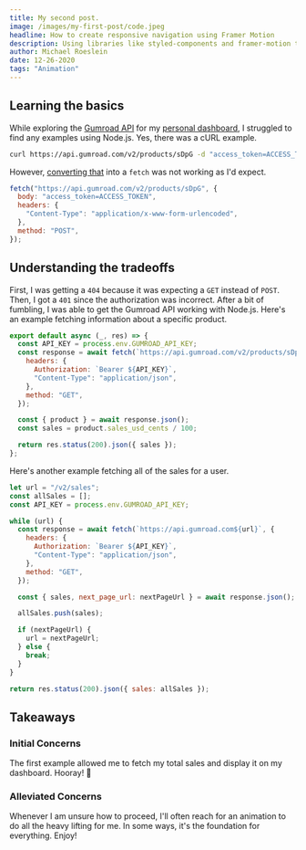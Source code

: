 ```yaml
---
title: My second post.
image: /images/my-first-post/code.jpeg
headline: How to create responsive navigation using Framer Motion
description: Using libraries like styled-components and framer-motion to create a fluid, responsive navigation.
author: Michael Roeslein
date: 12-26-2020
tags: "Animation"
---
```


## Learning the basics

While exploring the [Gumroad API](https://gumroad.com/api) for my [personal dashboard](/dashboard),
I struggled to find any examples using Node.js. Yes, there was a cURL example.

```bash
curl https://api.gumroad.com/v2/products/sDpG -d "access_token=ACCESS_TOKEN" -X GET
```

However, [converting that](https://kigiri.github.io/fetch/) into a `fetch` was not working as I'd expect.

```jsx
fetch("https://api.gumroad.com/v2/products/sDpG", {
  body: "access_token=ACCESS_TOKEN",
  headers: {
    "Content-Type": "application/x-www-form-urlencoded",
  },
  method: "POST",
});
```

## Understanding the tradeoffs

First, I was getting a `404` because it was expecting a `GET` instead of `POST`.
Then, I got a `401` since the authorization was incorrect. After a bit of fumbling,
I was able to get the Gumroad API working with Node.js. Here's an example fetching
information about a specific product.

```js
export default async (_, res) => {
  const API_KEY = process.env.GUMROAD_API_KEY;
  const response = await fetch(`https://api.gumroad.com/v2/products/sDpG`, {
    headers: {
      Authorization: `Bearer ${API_KEY}`,
      "Content-Type": "application/json",
    },
    method: "GET",
  });

  const { product } = await response.json();
  const sales = product.sales_usd_cents / 100;

  return res.status(200).json({ sales });
};
```

Here's another example fetching all of the sales for a user.

```js
let url = "/v2/sales";
const allSales = [];
const API_KEY = process.env.GUMROAD_API_KEY;

while (url) {
  const response = await fetch(`https://api.gumroad.com${url}`, {
    headers: {
      Authorization: `Bearer ${API_KEY}`,
      "Content-Type": "application/json",
    },
    method: "GET",
  });

  const { sales, next_page_url: nextPageUrl } = await response.json();

  allSales.push(sales);

  if (nextPageUrl) {
    url = nextPageUrl;
  } else {
    break;
  }
}

return res.status(200).json({ sales: allSales });
```

## Takeaways

### Initial Concerns

The first example allowed me to fetch my total sales and display it on my dashboard. Hooray! 🎉

### Alleviated Concerns

Whenever I am unsure how to proceed, I'll often reach for an animation to do all the heavy lifting for me. In some ways, it's the foundation for everything. Enjoy!

